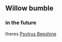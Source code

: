 ## Willow bumble
### in the future

theres [Psytrus Beeshine](/hyperweave/psytrus-beeshine/ "title")